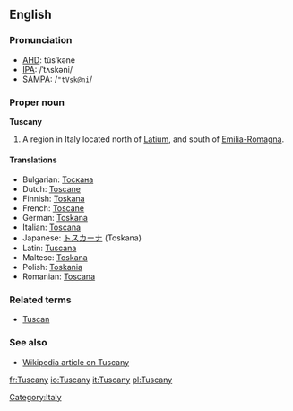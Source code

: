 ==English==

===Pronunciation===
*[[AHD]]: tŭsʹkənē
*[[IPA]]: /ˈtʌskəni/
*[[SAMPA]]: /<tt>"tVsk@ni</tt>/

===Proper noun===
'''Tuscany'''

# A region in Italy located north of [[Latium]], and south of [[Emilia-Romagna]].

====Translations====

*Bulgarian: [[Тоскана]]
*Dutch: [[Toscane]]
*Finnish: [[Toskana]]
*French: [[Toscane]] {{f}}
*German: [[Toskana]] {{f}}
*Italian: [[Toscana]] {{f}}
*Japanese: [[トスカーナ]] (Toskana)
*Latin: [[Tuscana]]
*Maltese: [[Toskana]]
*Polish: [[Toskania]] {{f}}
*Romanian: [[Toscana]] {{f}}

===Related terms===
*[[Tuscan]]

===See also===
*[[w:Tuscany|Wikipedia article on Tuscany]]

[[Category:Italy]]

[[fr:Tuscany]]
[[io:Tuscany]]
[[it:Tuscany]]
[[pl:Tuscany]]